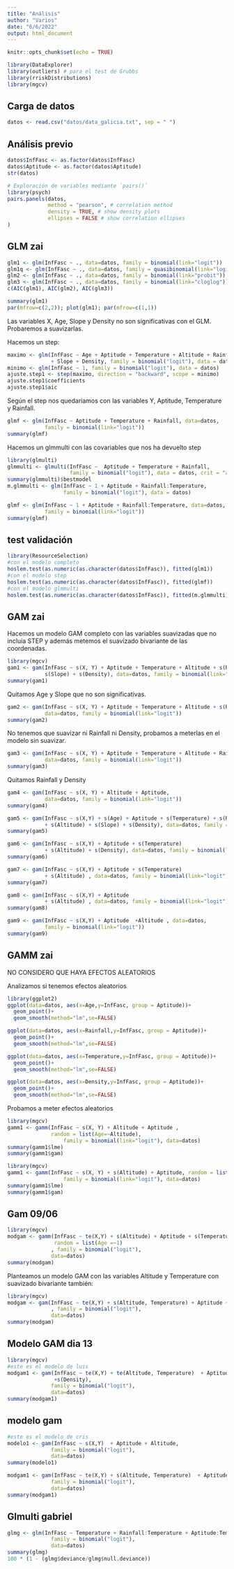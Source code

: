 ```yaml
---
title: "Análisis"
author: "Varios"
date: "6/6/2022"
output: html_document
---
```


```r
knitr::opts_chunk$set(echo = TRUE)

library(DataExplorer)
library(outliers) # para el test de Grubbs
library(rriskDistributions)
library(mgcv)
```

## Carga de datos

```r
datos <- read.csv("datos/data_galicia.txt", sep = " ")
```


## Análisis previo

```r
datos$InfFasc <- as.factor(datos$InfFasc)
datos$Aptitude <- as.factor(datos$Aptitude)
str(datos)
```

```r
# Exploración de variables mediante `pairs()`
library(psych)
pairs.panels(datos,
             method = "pearson", # correlation method
             density = TRUE, # show density plots
             ellipses = FALSE # show correlation ellipses
)
```


## GLM zai


```r
glm1 <- glm(InfFasc ~ ., data=datos, family = binomial(link="logit"))
glm1q <- glm(InfFasc ~ ., data=datos, family = quasibinomial(link="logit"))
glm2 <- glm(InfFasc ~ ., data=datos, family = binomial(link="probit"))
glm3 <- glm(InfFasc ~ ., data=datos, family = binomial(link="cloglog"))
c(AIC(glm1), AIC(glm2), AIC(glm3))

summary(glm1)
par(mfrow=c(2,2)); plot(glm1); par(mfrow=c(1,1))
```

Las variables X, Age, Slope y Density no son significativas con el GLM. Probaremos a suavizarlas.

Hacemos un step:

```r
maximo <- glm(InfFasc ~ Age + Aptitude + Temperature + Altitude + Rainfall
              + Slope + Density, family = binomial("logit"), data = datos)
minimo <- glm(InfFasc ~ 1, family = binomial("logit"), data = datos)
ajuste.step1 <- step(maximo, direction = "backward", scope = minimo)
ajuste.step1$coefficients
ajuste.step1$aic
```

Según el step nos quedaríamos con las variables Y, Aptitude, Temperature y Rainfall.

```r
glmf <- glm(InfFasc ~ Aptitude + Temperature + Rainfall, data=datos, 
            family = binomial(link="logit"))
summary(glmf)
```

Hacemos un glmmulti con las covariables que nos ha  devuelto step

```r
library(glmulti)
glmmulti <- glmulti(InfFasc ~  Aptitude + Temperature + Rainfall,
                    family = binomial("logit"), data = datos, crit = "aic")
summary(glmmulti)$bestmodel
m.glmmulti <- glm(InfFasc ~ 1 + Aptitude + Rainfall:Temperature, 
                  family = binomial("logit"), data = datos)
```

```r
glmf <- glm(InfFasc ~ 1 + Aptitude + Rainfall:Temperature, data=datos, 
            family = binomial(link="logit"))
summary(glmf)
```

## test validación

```r
library(ResourceSelection)
#con el modelo completo
hoslem.test(as.numeric(as.character(datos$InfFasc)), fitted(glm1))
#con el modelo step
hoslem.test(as.numeric(as.character(datos$InfFasc)), fitted(glmf))
#con el modelo glmmulti
hoslem.test(as.numeric(as.character(datos$InfFasc)), fitted(m.glmmulti))
```


## GAM zai

Hacemos un modelo GAM completo con las variables suavizadas que no incluía STEP y además metemos el suavizado bivariante de las coordenadas.

```r
library(mgcv)
gam1 <- gam(InfFasc ~ s(X, Y) + Aptitude + Temperature + Altitude + s(Rainfall) + s(Age) +
            s(Slope) + s(Density), data=datos, family = binomial(link="logit"))
summary(gam1)
```

Quitamos Age y Slope que no son significativas.

```r
gam2 <- gam(InfFasc ~ s(X, Y) + Aptitude + Temperature + Altitude + s(Rainfall) + s(Density),
            data=datos, family = binomial(link="logit"))
summary(gam2)
```

No tenemos que suavizar ni Rainfall ni Density, probamos a meterlas en el modelo sin suavizar.

```r
gam3 <- gam(InfFasc ~ s(X, Y) + Aptitude + Temperature + Altitude + Rainfall + Density,
            data=datos, family = binomial(link="logit"))
summary(gam3)
```
Quitamos Rainfall y Density


```r
gam4 <- gam(InfFasc ~ s(X, Y) + Altitude + Aptitude,
            data=datos, family = binomial(link="logit"))
summary(gam4)
```


```r
gam5 <- gam(InfFasc ~ s(X,Y) + s(Age) + Aptitude + s(Temperature) + s(Rainfall) 
            + s(Altitude) + s(Slope) + s(Density), data=datos, family = binomial(link="logit"))
summary(gam5)
```

```r
gam6 <- gam(InfFasc ~ s(X,Y) + Aptitude + s(Temperature)  
            + s(Altitude) + s(Density), data=datos, family = binomial(link="logit"))
summary(gam6)
```

```r
gam7 <- gam(InfFasc ~ s(X,Y) + Aptitude + s(Temperature)  
            + s(Altitude) , data=datos, family = binomial(link="logit"))
summary(gam7)
```

```r
gam8 <- gam(InfFasc ~ s(X,Y) + Aptitude 
            + s(Altitude) , data=datos, family = binomial(link="logit"))
summary(gam8)
```

```r
gam9 <- gam(InfFasc ~ s(X,Y) + Aptitude  +Altitude , data=datos, 
            family = binomial(link="logit"))
summary(gam9)
```

## GAMM zai

NO CONSIDERO QUE HAYA EFECTOS ALEATORIOS

Analizamos si tenemos efectos aleatorios

```r
library(ggplot2)
ggplot(data=datos, aes(x=Age,y=InfFasc, group = Aptitude))+
  geom_point()+
  geom_smooth(method="lm",se=FALSE)

ggplot(data=datos, aes(x=Rainfall,y=InfFasc, group = Aptitude))+
  geom_point()+
  geom_smooth(method="lm",se=FALSE)

ggplot(data=datos, aes(x=Temperature,y=InfFasc, group = Aptitude))+
  geom_point()+
  geom_smooth(method="lm",se=FALSE)

ggplot(data=datos, aes(x=Density,y=InfFasc, group = Aptitude))+
  geom_point()+
  geom_smooth(method="lm",se=FALSE)
```

Probamos a meter efectos aleatorios

```r
library(mgcv)
gamm1 <- gamm(InfFasc ~ s(X, Y) + Altitude + Aptitude , 
              random = list(Age=~Altitude), 
                  family = binomial(link="logit"), data=datos)
summary(gamm1$lme)
summary(gamm1$gam)
```
```r
library(mgcv)
gamm1 <- gamm(InfFasc ~ s(X, Y) + s(Altitude) + Aptitude, random = list(Density=~1), 
                  family = binomial(link="logit"), data=datos)
summary(gamm1$lme)
summary(gamm1$gam)
```


## Gam 09/06

```r
library(mgcv)
modgam <- gamm(InfFasc ~ te(X,Y) + s(Altitude) + Aptitude + s(Temperature,bs="cr"),
               random = list(Age =~1)
              , family = binomial("logit"), 
              data=datos)
summary(modgam)
```



Planteamos un modelo GAM con las variables Altitude y Temperature con suavizado bivariante también:

```r
library(mgcv)
modgam <- gam(InfFasc ~ te(X,Y) + s(Altitude, Temperature) + Aptitude + s(Rainfall)
              , family = binomial("logit"), 
              data=datos)
summary(modgam)
```

## Modelo GAM dia 13  

```r
library(mgcv)
#este es el modelo de luis
modgam1 <- gam(InfFasc ~ te(X,Y) + te(Altitude, Temperature)  + Aptitude
               +s(Density),
              family = binomial("logit"), 
              data=datos)
summary(modgam1)
```

## modelo gam

```r
#este es el modelo de cris
modelo1 <- gam(InfFasc ~ s(X,Y)  + Aptitude + Altitude,
              family = binomial("logit"), 
              data=datos)
summary(modelo1)
```

```r
modgam1 <- gam(InfFasc ~ te(X,Y) + s(Altitude, Temperature)  + Aptitude,
              family = binomial("logit"), 
              data=datos)
summary(modgam1)
```


## Glmulti gabriel


```r
glmg <- glm(InfFasc ~ Temperature + Rainfall:Temperature + Aptitude:Temperature,
              family = binomial("logit"), 
              data=datos)
summary(glmg)
100 * (1 - (glmg$deviance/glmg$null.deviance))
```

